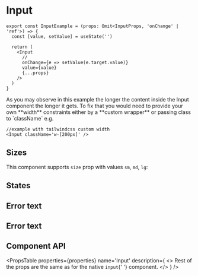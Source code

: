 # Input


```tsx copy
export const InputExample = (props: Omit<InputProps, 'onChange' | 'ref'>) => {
  const [value, setValue] = useState('')

  return (
    <Input
      //
      onChange={e => setValue(e.target.value)}
      value={value}
      {...props}
    />
  )
}
```

<Container>
  <InputExample label='Input' debug />
</Container>
As you may observe in this example the longer the content inside the Input component
the longer it gets. To fix that you would need to provide your own **width** constraints
either by a **custom wrapper** or passing class to `className` e.g.

```tsx copy
//example with tailwindcss custom width
<Input className='w-[200px]' />
```

## Sizes

This component supports `size` prop with values `sm`, `md`, `lg`:

<UnfoldVariants
  component={InputExample}
  variants={ELEMENT_SIZES}
  prop='size'
  nameProp='label'
/>

## States

<Container variant='column'>
  <InputExample disabled label='Disabled' />
  <InputExample required label='Required' />
  <InputExample readOnly label='Read only' value="I'm read only" />
  <InputExample loading label='Loading' value='Loading' />
</Container>

## Error text

<Container>
  <InputExample
    error='This field is required'
    label='Error'
    value=''
    required
  />
</Container>

## Error text

<Container>
  <InputExample
    helperText='This field is required'
    label='With helper text'
    value='Hello world'
  />
</Container>

## Component API

<PropsTable
  properties={properties}
  name='Input'
  description={
    <>
      Rest of the props are the same as for the native <code>input</code>{' '}
      component.
    </>
  }
/>

